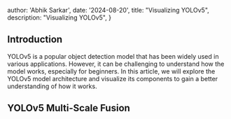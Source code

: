 
  author: 'Abhik Sarkar',
  date: '2024-08-20',
  title: "Visualizing YOLOv5",
  description:
    "Visualizing YOLOv5",
}


## Introduction

YOLOv5 is a popular object detection model that has been widely used in various applications. However, it can be challenging to understand how the model works, especially for beginners. In this article, we will explore the YOLOv5 model architecture and visualize its components to gain a better understanding of how it works.


<FPNDetailedVisualization />


## YOLOv5 Multi-Scale Fusion


<YOLOv5MultiScaleFusion />
